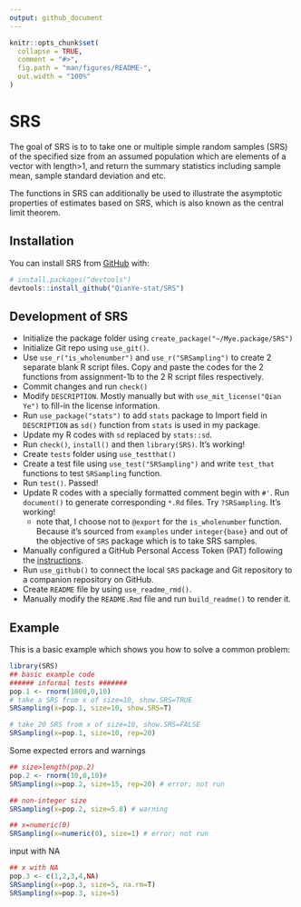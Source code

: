 ```yaml
---
output: github_document
---
```


<!-- README.md is generated from README.Rmd. Please edit that file -->

```r
knitr::opts_chunk$set(
  collapse = TRUE,
  comment = "#>",
  fig.path = "man/figures/README-",
  out.width = "100%"
)
```

# SRS

<!-- badges: start -->
<!-- badges: end -->

The goal of SRS is to to take one or multiple simple random samples (SRS) of the specified size from an assumed population which are elements of a vector with length>1, and return the summary statistics including sample mean, sample standard deviation and etc.

The functions in SRS can additionally be used to illustrate the asymptotic properties of estimates based on SRS, which is also known as the central limit theorem.

## Installation

You can install SRS from [GitHub](https://github.com/) with:

``` r
# install.packages("devtools")
devtools::install_github("QianYe-stat/SRS")
```
## Development of SRS
* Initialize the package folder using `create_package("~/Mye.package/SRS")`
* Initialize Git repo using `use_git()`. 
* Use `use_r("is_wholenumber")` and `use_r("SRSampling")` to create 2 separate blank R script files. Copy and paste the codes for the 2 functions from assignment-1b to the 2 R script files respectively.
* Commit changes and run `check()`
* Modify `DESCRIPTION`. Mostly manually but with `use_mit_license("Qian Ye")` to  fill-in the license information.
* Run `use_package("stats")` to add `stats` package to Import field in `DESCRIPTION` as `sd()` function from `stats` is used in my package.
* Update my R codes with `sd` replaced by `stats::sd`.
* Run `check()`, `install()` and then `library(SRS)`. It's working!
* Create `tests` folder using `use_testthat()`
* Create a test file using `use_test("SRSampling")` and write `test_that` functions to test `SRSampling` function.
* Run `test()`. Passed!
* Update R codes with a specially formatted comment begin with `#'`. Run `document()` to generate corresponding `*.Rd` files. Try `?SRSampling`. It's working!
  + note that, I choose not to `@export` for the `is_wholenumber` function. Because it's sourced from `examples` under `integer{base}` and out of the objective of `SRS` package which is to take SRS samples.
* Manually configured a GitHub Personal Access Token (PAT) following the [instructions](https://happygitwithr.com/github-pat.html#github-pat).
* Run `use_github()` to connect the local `SRS` package and Git repository to a companion repository on GitHub.
* Create `README` file by using `use_readme_rmd()`. 
* Manually modify the `README.Rmd` file and run `build_readme()` to render it.

## Example

This is a basic example which shows you how to solve a common problem:

```r
library(SRS)
## basic example code
###### informal tests #######
pop.1 <- rnorm(1000,0,10)
# take a SRS from x of size=10, show.SRS=TRUE
SRSampling(x=pop.1, size=10, show.SRS=T)

# take 20 SRS from x of size=10, show.SRS=FALSE
SRSampling(x=pop.1, size=10, rep=20)
```


Some expected errors and warnings
```r
## size>length(pop.2)
pop.2 <- rnorm(10,0,10)#
SRSampling(x=pop.2, size=15, rep=20) # error; not run

## non-integer size
SRSampling(x=pop.2, size=5.8) # warning

## x=numeric(0)
SRSampling(x=numeric(0), size=1) # error; not run
```

input with NA
```r
## x with NA
pop.3 <- c(1,2,3,4,NA)
SRSampling(x=pop.3, size=5, na.rm=T)
SRSampling(x=pop.3, size=5)

```


